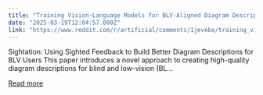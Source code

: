 ```yaml
---
title: "Training Vision-Language Models for BLV-Aligned Diagram Descriptions using Sighted User Feedback"
date: "2025-03-19T12:04:57.000Z"
link: "https://www.reddit.com/r/artificial/comments/1jevebe/training_visionlanguage_models_for_blvaligned/"
---
```


Sightation: Using Sighted Feedback to Build Better Diagram Descriptions for BLV Users
 This paper introduces a novel approach to creating high-quality diagram descriptions for blind and low-vision (BL...

[Read more](https://www.reddit.com/r/artificial/comments/1jevebe/training_visionlanguage_models_for_blvaligned/)
